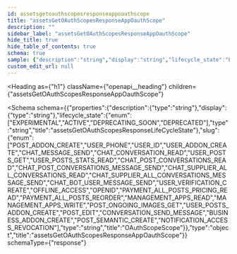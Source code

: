 ```yaml
---
id: assetsgetoauthscopesresponseappoauthscope
title: "assetsGetOAuthScopesResponseAppOauthScope"
description: ""
sidebar_label: "assetsGetOAuthScopesResponseAppOauthScope"
hide_title: true
hide_table_of_contents: true
schema: true
sample: {"description":"string","display":"string","lifecycle_state":"EXPERIMENTAL","slug":"POST_ADDON_CREATE"}
custom_edit_url: null
---
```



<Heading
  as={"h1"}
  className={"openapi__heading"}
  children={"assetsGetOAuthScopesResponseAppOauthScope"}
>
</Heading>





<Schema
  schema={{"properties":{"description":{"type":"string"},"display":{"type":"string"},"lifecycle_state":{"enum":["EXPERIMENTAL","ACTIVE","DEPRECATING_SOON","DEPRECATED"],"type":"string","title":"assetsGetOAuthScopesResponseLifeCycleState"},"slug":{"enum":["POST_ADDON_CREATE","USER_PHONE","USER_ID","USER_ADDON_CREATE","CHAT_MESSAGE_SEND","CHAT_CONVERSATION_READ","USER_POSTS_GET","USER_POSTS_STATS_READ","CHAT_POST_CONVERSATIONS_READ","CHAT_POST_CONVERSATIONS_MESSAGE_SEND","CHAT_SUPPLIER_ALL_CONVERSATIONS_READ","CHAT_SUPPLIER_ALL_CONVERSATIONS_MESSAGE_SEND","CHAT_BOT_USER_MESSAGE_SEND","USER_VERIFICATION_CREATE","OFFLINE_ACCESS","OPENID","PAYMENT_ALL_POSTS_PRICING_READ","PAYMENT_ALL_POSTS_REORDER","MANAGEMENT_APPS_READ","MANAGEMENT_APPS_WRITE","POST_ONGOING_IMAGES_GET","USER_POSTS_ADDON_CREATE","POST_EDIT","CONVERSATION_SEND_MESSAGE","BUSINESS_ADDON_CREATE","POST_SEMANTIC_CREATE","NOTIFICATION_ACCESS_REVOCATION"],"type":"string","title":"OAuthScopeScope"}},"type":"object","title":"assetsGetOAuthScopesResponseAppOauthScope"}}
  schemaType={"response"}
>
  
</Schema>
            